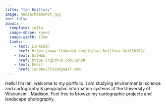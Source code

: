 ```yaml
---
title: "Ian Beilfuss"
image: media/headshot.jpg
toc: false
about: 
  template: jolla
  image-shape: round
  image-width: 17em
  links:
    - text: LinkedIn
      href: https://www.linkedin.com/in/ian-beilfuss-9a1150207/
    - text: GitHub
      href: https://github.com/ian88
    - text: Email
      href: ian3beilfuss@gmail.com
---
```


Hello! I'm Ian, welcome to my portfolio. I am studying environmental science and cartography & geographic information systems at the University of Wisconsin - Madison. Feel free to browze my cartographic projects and landscape photography.
